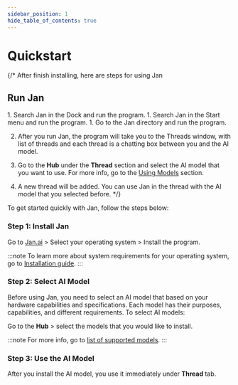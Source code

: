 ```yaml
---
sidebar_position: 1
hide_table_of_contents: true
---
```



# Quickstart

{/* After finish installing, here are steps for using Jan

## Run Jan

<Tabs>
    <TabItem value="mac" label="MacOS" default>
        1. Search Jan in the Dock and run the program.
    </TabItem>
    <TabItem value="windows" label="Windows" default>
        1. Search Jan in the Start menu and run the program.
    </TabItem>
    <TabItem value="linux" label="Linux" default>
        1. Go to the Jan directory and run the program.
    </TabItem>
</Tabs>

2. After you run Jan, the program will take you to the Threads window, with list of threads and each thread is a chatting box between you and the AI model.

3. Go to the **Hub** under the **Thread** section and select the AI model that you want to use. For more info, go to the [Using Models](category/using-models) section.

4. A new thread will be added. You can use Jan in the thread with the AI model that you selected before. */}

To get started quickly with Jan, follow the steps below:

### Step 1: Install Jan

Go to [Jan.ai](https://jan.ai/) > Select your operating system > Install the program.

:::note
To learn more about system requirements for your operating system, go to [Installation guide](/quickstart/install).
:::

### Step 2: Select AI Model

Before using Jan, you need to select an AI model that based on your hardware capabilities and specifications. Each model has their purposes, capabilities, and different requirements. To select AI models: 

Go to the **Hub** > select the models that you would like to install.

:::note
For more info, go to [list of supported models](/quickstart/models-list/). 
:::

### Step 3: Use the AI Model

After you install the AI model, you use it immediately under **Thread** tab.
